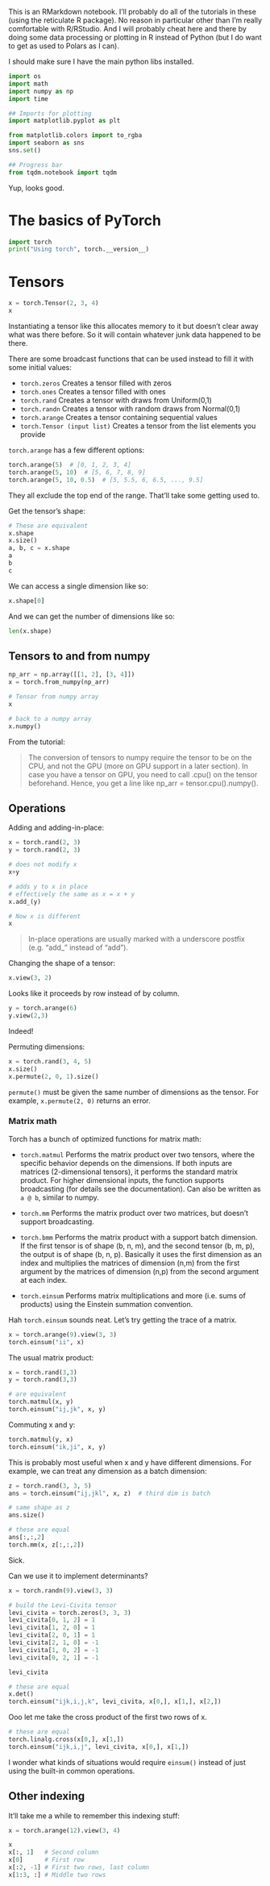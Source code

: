 
This is an RMarkdown notebook. I'll probably do all of the tutorials in these (using the reticulate R package). No reason in particular other than I'm really comfortable with R/RStudio. And I will probably cheat here and there by doing some data processing or plotting in R instead of Python (but I do want to get as used to Polars as I can).

I should make sure I have the main python libs installed.

```python
import os
import math
import numpy as np
import time

## Imports for plotting
import matplotlib.pyplot as plt

from matplotlib.colors import to_rgba
import seaborn as sns
sns.set()

## Progress bar
from tqdm.notebook import tqdm
```

Yup, looks good.

# The basics of PyTorch

```python
import torch
print("Using torch", torch.__version__)
```

# Tensors

```python
x = torch.Tensor(2, 3, 4)
x
```

Instantiating a tensor like this allocates memory to it but doesn't clear away what was there before. So it will contain whatever junk data happened to be there.

There are some broadcast functions that can be used instead to fill it with some initial values:

- `torch.zeros` Creates a tensor filled with zeros
- `torch.ones` Creates a tensor filled with ones
- `torch.rand` Creates a tensor with draws from Uniform(0,1)
- `torch.randn` Creates a tensor with random draws from Normal(0,1)
- `torch.arange` Creates a tensor containing sequential values
- `torch.Tensor (input list)` Creates a tensor from the list elements you provide

`torch.arange` has a few different options:

```python
torch.arange(5)  # [0, 1, 2, 3, 4]
torch.arange(5, 10)  # [5, 6, 7, 8, 9]
torch.arange(5, 10, 0.5)  # [5, 5.5, 6, 6.5, ..., 9.5]
```

They all exclude the top end of the range. That'll take some getting used to.

Get the tensor's shape:

```python
# These are equivalent
x.shape
x.size()
a, b, c = x.shape
a
b
c
```

We can access a single dimension like so:

```python
x.shape[0]
```

And we can get the number of dimensions like so:

```python
len(x.shape)
```

## Tensors to and from numpy

```python
np_arr = np.array([[1, 2], [3, 4]])
x = torch.from_numpy(np_arr)

# Tensor from numpy array
x

# back to a numpy array
x.numpy()
```

From the tutorial:

> The conversion of tensors to numpy require the tensor to be on the CPU, and not the GPU (more on GPU support in a later section). In case you have a tensor on GPU, you need to call .cpu() on the tensor beforehand. Hence, you get a line like np_arr = tensor.cpu().numpy().

## Operations

Adding and adding-in-place:

```python
x = torch.rand(2, 3)
y = torch.rand(2, 3)

# does not modify x
x+y

# adds y to x in place
# effectively the same as x = x + y
x.add_(y)

# Now x is different
x
```

> In-place operations are usually marked with a underscore postfix (e.g. “add_” instead of “add”).

Changing the shape of a tensor:

```python
x.view(3, 2)
```

Looks like it proceeds by row instead of by column.

```python
y = torch.arange(6)
y.view(2,3)
```

Indeed!

Permuting dimensions:

```python
x = torch.rand(3, 4, 5)
x.size()
x.permute(2, 0, 1).size()
```

`permute()` must be given the same number of dimensions as the tensor. For example, `x.permute(2, 0)` returns an error.

### Matrix math

Torch has a bunch of optimized functions for matrix math:

- `torch.matmul` Performs the matrix product over two tensors, where the specific behavior depends on the dimensions. If both inputs are matrices (2-dimensional tensors), it performs the standard matrix product. For higher dimensional inputs, the function supports broadcasting (for details see the documentation). Can also be written as `a @ b`, similar to numpy.

- `torch.mm` Performs the matrix product over two matrices, but doesn’t support broadcasting.

- `torch.bmm` Performs the matrix product with a support batch dimension. If the first tensor
is of shape (b, n, m), and the second tensor (b, m, p), the output is of shape (b, n, p). Basically it uses the first dimension as an index and multiplies the matrices of dimension (n,m) from the first argument by the matrices of dimension (n,p) from the second argument at each index.

- `torch.einsum` Performs matrix multiplications and more (i.e. sums of products) using the Einstein summation convention.

Hah `torch.einsum` sounds neat. Let's try getting the trace of a matrix.

```python
x = torch.arange(9).view(3, 3)
torch.einsum("ii", x)
```

The usual matrix product:

```python
x = torch.rand(3,3)
y = torch.rand(3,3)

# are equivalent
torch.matmul(x, y)
torch.einsum("ij,jk", x, y)
```

Commuting x and y:

```python
torch.matmul(y, x)
torch.einsum("ik,ji", x, y)
```

This is probably most useful when x and y have different dimensions. For example, we can treat any dimension as a batch dimension:

```python
z = torch.rand(3, 3, 5)
ans = torch.einsum("ij,jkl", x, z)  # third dim is batch

# same shape as z
ans.size()

# these are equal
ans[:,:,2]
torch.mm(x, z[:,:,2])
```

Sick.

Can we use it to implement determinants?

```python
x = torch.randn(9).view(3, 3)

# build the Levi-Civita tensor
levi_civita = torch.zeros(3, 3, 3)
levi_civita[0, 1, 2] = 1
levi_civita[1, 2, 0] = 1
levi_civita[2, 0, 1] = 1
levi_civita[2, 1, 0] = -1
levi_civita[1, 0, 2] = -1
levi_civita[0, 2, 1] = -1

levi_civita

# these are equal
x.det()
torch.einsum("ijk,i,j,k", levi_civita, x[0,], x[1,], x[2,])
```

Ooo let me take the cross product of the first two rows of x.

```python
# these are equal
torch.linalg.cross(x[0,], x[1,])
torch.einsum("ijk,i,j", levi_civita, x[0,], x[1,])
```

I wonder what kinds of situations would require `einsum()` instead of just using the built-in common operations.

## Other indexing

It'll take me a while to remember this indexing stuff:

```python
x = torch.arange(12).view(3, 4)

x
x[:, 1]   # Second column
x[0]      # First row
x[:2, -1] # First two rows, last column
x[1:3, :] # Middle two rows
```



